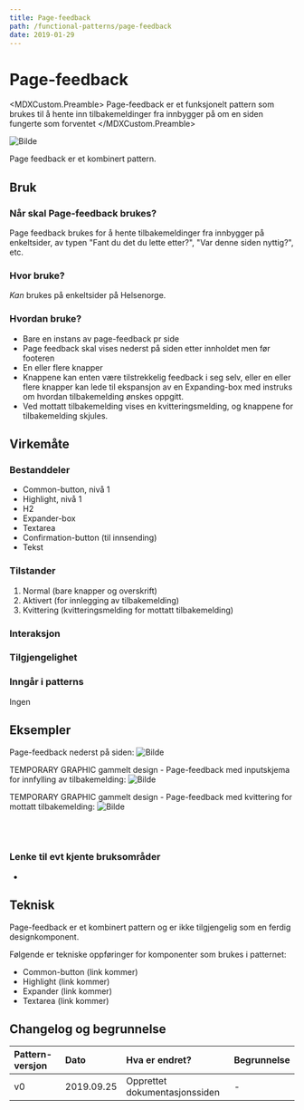 ```yaml
---
title: Page-feedback
path: /functional-patterns/page-feedback
date: 2019-01-29
---
```



# Page-feedback
<MDXCustom.Preamble>
Page-feedback er et funksjonelt pattern som brukes til å hente inn tilbakemeldinger fra innbygger på om en siden fungerte som forventet
</MDXCustom.Preamble>

![Bilde](Page-feedback-2col.png)

Page feedback er et kombinert pattern.

## Bruk
### Når skal Page-feedback brukes?

Page feedback brukes for å hente tilbakemeldinger fra innbygger på enkeltsider, av typen "Fant du det du lette etter?", "Var denne siden nyttig?", etc.

### Hvor bruke? 

*Kan* brukes på enkeltsider på Helsenorge.

### Hvordan bruke?

- Bare en instans av page-feedback pr side
- Page feedback skal vises nederst på siden etter innholdet men før footeren
- En eller flere knapper
- Knappene kan enten være tilstrekkelig feedback i seg selv, eller en eller flere knapper kan lede til ekspansjon av en Expanding-box med instruks om hvordan tilbakemelding ønskes oppgitt.
- Ved mottatt tilbakemelding vises en kvitteringsmelding, og knappene for tilbakemelding skjules.

## Virkemåte
### Bestanddeler

- Common-button, nivå 1
- Highlight, nivå 1
- H2   
- Expander-box
- Textarea
- Confirmation-button (til innsending)
- Tekst

### Tilstander

1. Normal (bare knapper og overskrift)
2. Aktivert (for innlegging av tilbakemelding)
3. Kvittering (kvitteringsmelding for mottatt tilbakemelding)

### Interaksjon

### Tilgjengelighet

### Inngår i patterns

Ingen


## Eksempler
Page-feedback nederst på siden:
![Bilde](Page-feedback-2col.png)

TEMPORARY GRAPHIC gammelt design - Page-feedback med inputskjema for innfylling av tilbakemelding:
![Bilde](Page-feedback_OLD_input.png) 

TEMPORARY GRAPHIC gammelt design - Page-feedback med kvittering for mottatt tilbakemelding:
![Bilde](Page-feedback_OLD_receipt.png) 

<br/>
<br/>

### Lenke til evt kjente bruksområder

-

## Teknisk
Page-feedback er et kombinert pattern og er ikke tilgjengelig som en ferdig designkomponent.

Følgende er tekniske oppføringer for komponenter som brukes i patternet:

- Common-button (link kommer)
- Highlight (link kommer)
- Expander (link kommer)
- Textarea (link kommer)

## Changelog og begrunnelse
| Pattern-versjon | Dato       | Hva er endret?                | Begrunnelse |
| :-------------- | :--------- | :---------------------------- | :---------- |
| v0              | 2019.09.25 | Opprettet dokumentasjonssiden | -           |